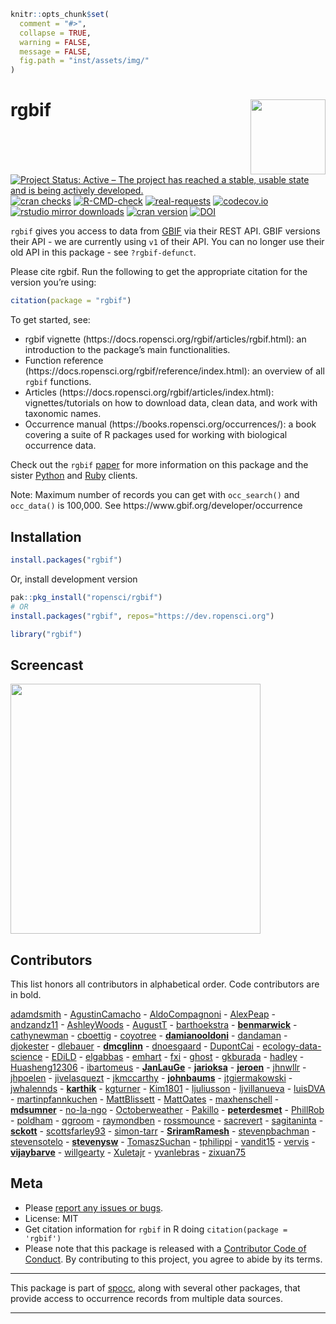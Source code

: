 <!-- README.md is generated from README.Rmd. Please edit that file and knit -->

```r
knitr::opts_chunk$set(
  comment = "#>",
  collapse = TRUE,
  warning = FALSE,
  message = FALSE,
  fig.path = "inst/assets/img/"
)
```

# rgbif <img src="man/figures/logo.png" align="right" alt="" width="120">

[![Project Status: Active – The project has reached a stable, usable state and is being actively developed.](https://www.repostatus.org/badges/latest/active.svg)](https://www.repostatus.org/#active)
[![cran checks](https://cranchecks.info/badges/worst/rgbif)](https://cranchecks.info/pkgs/rgbif)
[![R-CMD-check](https://github.com/ropensci/rgbif/workflows/R-CMD-check/badge.svg)](https://github.com/ropensci/rgbif/actions?query=workflow%3AR-CMD-check)
[![real-requests](https://github.com/ropensci/rgbif/workflows/R-check-real-requests/badge.svg)](https://github.com/ropensci/rgbif/actions?query=workflow%3AR-check-real-requests)
[![codecov.io](https://codecov.io/github/ropensci/rgbif/coverage.svg?branch=master)](https://codecov.io/github/ropensci/rgbif?branch=master)
[![rstudio mirror downloads](https://cranlogs.r-pkg.org/badges/rgbif)](https://github.com/r-hub/cranlogs.app)
[![cran version](https://www.r-pkg.org/badges/version/rgbif)](https://cran.r-project.org/package=rgbif)
[![DOI](https://zenodo.org/badge/2273724.svg)](https://zenodo.org/badge/latestdoi/2273724)

`rgbif` gives you access to data from [GBIF][] via their REST API. GBIF versions their API - we are currently using `v1` of their API. You can no longer use their old API in this package - see `?rgbif-defunct`.

Please cite rgbif. Run the following to get the appropriate citation for the version you're using:

```r
citation(package = "rgbif")
```

To get started, see:

* rgbif vignette (https://docs.ropensci.org/rgbif/articles/rgbif.html): an introduction to the package's main functionalities.
* Function reference (https://docs.ropensci.org/rgbif/reference/index.html): an overview of all `rgbif` functions.
* Articles (https://docs.ropensci.org/rgbif/articles/index.html): vignettes/tutorials on how to download data, clean data, and work with taxonomic names.
* Occurrence manual (https://books.ropensci.org/occurrences/): a book covering a suite of R packages used for working with biological occurrence data.

Check out the `rgbif` [paper][] for more information on this package and the sister [Python][pygbif] and [Ruby][gbifrb] clients.

Note: Maximum number of records you can get with `occ_search()` and `occ_data()` is 100,000. See https://www.gbif.org/developer/occurrence

## Installation

```r
install.packages("rgbif")
```

Or, install development version

```r
pak::pkg_install("ropensci/rgbif")
# OR
install.packages("rgbif", repos="https://dev.ropensci.org")
```

```r
library("rgbif")
```

## Screencast

<a href="https://vimeo.com/127119010"><img src="man/figures/README-screencast.png" width="400"></a>

## Contributors

This list honors all contributors in alphabetical order. Code contributors are in bold.

[adamdsmith](https://github.com/adamdsmith) - [AgustinCamacho](https://github.com/AgustinCamacho) - [AldoCompagnoni](https://github.com/AldoCompagnoni) - [AlexPeap](https://github.com/AlexPeap) - [andzandz11](https://github.com/andzandz11) - [AshleyWoods](https://github.com/AshleyWoods) - [AugustT](https://github.com/AugustT) - [barthoekstra](https://github.com/barthoekstra) - **[benmarwick](https://github.com/benmarwick)** - [cathynewman](https://github.com/cathynewman) - [cboettig](https://github.com/cboettig) - [coyotree](https://github.com/coyotree) - **[damianooldoni](https://github.com/damianooldoni)** - [dandaman](https://github.com/dandaman) - [djokester](https://github.com/djokester) - [dlebauer](https://github.com/dlebauer) - **[dmcglinn](https://github.com/dmcglinn)** - [dnoesgaard](https://github.com/dnoesgaard) - [DupontCai](https://github.com/DupontCai) - [ecology-data-science](https://github.com/ecology-data-science) - [EDiLD](https://github.com/EDiLD) - [elgabbas](https://github.com/elgabbas) - [emhart](https://github.com/emhart) - [fxi](https://github.com/fxi) - [ghost](https://github.com/ghost) - [gkburada](https://github.com/gkburada) - [hadley](https://github.com/hadley) - [Huasheng12306](https://github.com/Huasheng12306) - [ibartomeus](https://github.com/ibartomeus) - **[JanLauGe](https://github.com/JanLauGe)** - **[jarioksa](https://github.com/jarioksa)** - **[jeroen](https://github.com/jeroen)** - [jhnwllr](https://github.com/jhnwllr) - [jhpoelen](https://github.com/jhpoelen) - [jivelasquezt](https://github.com/jivelasquezt) - [jkmccarthy](https://github.com/jkmccarthy) - **[johnbaums](https://github.com/johnbaums)** - [jtgiermakowski](https://github.com/jtgiermakowski) - [jwhalennds](https://github.com/jwhalennds) - **[karthik](https://github.com/karthik)** - [kgturner](https://github.com/kgturner) - [Kim1801](https://github.com/Kim1801) - [ljuliusson](https://github.com/ljuliusson) - [ljvillanueva](https://github.com/ljvillanueva) - [luisDVA](https://github.com/luisDVA) - [martinpfannkuchen](https://github.com/martinpfannkuchen) - [MattBlissett](https://github.com/MattBlissett) - [MattOates](https://github.com/MattOates) - [maxhenschell](https://github.com/maxhenschell) - **[mdsumner](https://github.com/mdsumner)** - [no-la-ngo](https://github.com/no-la-ngo) - [Octoberweather](https://github.com/Octoberweather) - [Pakillo](https://github.com/Pakillo) - **[peterdesmet](https://github.com/peterdesmet)** - [PhillRob](https://github.com/PhillRob) - [poldham](https://github.com/poldham) - [qgroom](https://github.com/qgroom) - [raymondben](https://github.com/raymondben) - [rossmounce](https://github.com/rossmounce) - [sacrevert](https://github.com/sacrevert) - [sagitaninta](https://github.com/sagitaninta) - **[sckott](https://github.com/sckott)** - [scottsfarley93](https://github.com/scottsfarley93) - [simon-tarr](https://github.com/simon-tarr) - **[SriramRamesh](https://github.com/SriramRamesh)** - [stevenpbachman](https://github.com/stevenpbachman) - [stevensotelo](https://github.com/stevensotelo) - **[stevenysw](https://github.com/stevenysw)** - [TomaszSuchan](https://github.com/TomaszSuchan) - [tphilippi](https://github.com/tphilippi) - [vandit15](https://github.com/vandit15) - [vervis](https://github.com/vervis) - **[vijaybarve](https://github.com/vijaybarve)** - [willgearty](https://github.com/willgearty) - [Xuletajr](https://github.com/Xuletajr) - [yvanlebras](https://github.com/yvanlebras) - [zixuan75](https://github.com/zixuan75)

## Meta

* Please [report any issues or bugs](https://github.com/ropensci/rgbif/issues).
* License: MIT
* Get citation information for `rgbif` in R doing `citation(package = 'rgbif')`
* Please note that this package is released with a [Contributor Code of Conduct](https://ropensci.org/code-of-conduct/). By contributing to this project, you agree to abide by its terms.

- - -

This package is part of [spocc](https://github.com/ropensci/spocc), along with several other packages, that provide access to occurrence records from multiple data sources.

- - -

[mapr]: https://github.com/ropensci/mapr
[paper]: https://peerj.com/preprints/3304/
[GBIF]: https://www.gbif.org/
[pygbif]: https://github.com/sckott/pygbif
[gbifrb]: https://github.com/sckott/gbifrb

